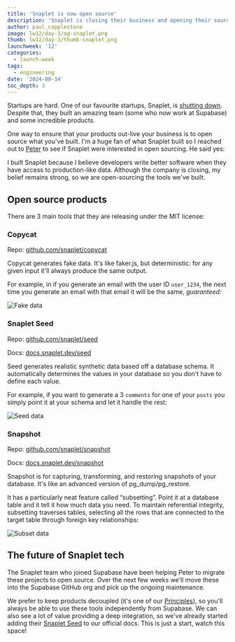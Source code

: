```yaml
---
title: 'Snaplet is now open source'
description: 'Snaplet is closing their business and opening their source code'
author: paul_copplestone
image: lw12/day-3/og-snaplet.png
thumb: lw12/day-3/thumb-snaplet.png
launchweek: '12'
categories:
  - launch-week
tags:
  - engineering
date: '2024-08-14'
toc_depth: 3
---
```


Startups are hard. One of our favourite startups, Snaplet, is [shutting down](https://www.snaplet.dev/post/snaplet-is-shutting-down). Despite that, they built an amazing team (some who now work at Supabase) and some incredible products.

One way to ensure that your products out-live your business is to open source what you've built. I'm a huge fan of what Snaplet built so I reached out to [Peter](https://x.com/appfactory/) to see if Snaplet were interested in open sourcing. He said yes:

<Quote img="peter-snaplet.webp" caption="Peter Pistorius, Founder of Snaplet">
  <p>
    I built Snaplet because I believe developers write better software when they have access to
    production-like data. Although the company is closing, my belief remains strong, so we are
    open-sourcing the tools we've built.
  </p>
</Quote>

## Open source products

There are 3 main tools that they are releasing under the MIT license:

### Copycat

Repo: [github.com/snaplet/copycat](https://github.com/snaplet/copycat)

Copycat generates fake data. It's like faker.js, but deterministic: for any given input it'll always produce the same output.

For example, in if you generate an email with the user ID `user_1234`, the next time you generate an email with that email it will be the same, _guaranteed:_

![Fake data](/images/blog/lw12/day-3/snaplet-fake-data.png)

### Snaplet Seed

Repo: [github.com/snaplet/seed](https://github.com/snaplet/seed)

Docs: [docs.snaplet.dev/seed](https://docs.snaplet.dev/seed)

Seed generates realistic synthetic data based off a database schema. It automatically determines the values in your database so you don't have to define each value.

For example, if you want to generate a 3 `comments` for one of your `posts` you simply point it at your schema and let it handle the rest:

![Seed data](/images/blog/lw12/day-3/snaplet-seed-data.png)

### Snapshot

Repo: [github.com/snaplet/snapshot](https://github.com/snaplet/snapshot)

Docs: [docs.snaplet.dev/snapshot](https://docs.snaplet.dev/snapshot)

Snapshot is for capturing, transforming, and restoring snapshots of your database. It's like an advanced version of pg_dump/pg_restore.

It has a particularly neat feature called “subsetting”. Point it at a database table and it tell it how much data you need. To maintain referential integrity, subsetting traverses tables, selecting all the rows that are connected to the target table through foreign key relationships:

![Subset data](/images/blog/lw12/day-3/snaplet-subset.png)

## The future of Snaplet tech

The Snaplet team who joined Supabase have been helping Peter to migrate these projects to open source. Over the next few weeks we'll move these into the Supabase GitHub org and pick up the ongoing maintenance.

We prefer to keep products decoupled (it's one of our [Principles](/docs/guides/getting-started/architecture#everything-works-in-isolation)), so you'll always be able to use these tools independently from Supabase. We can also see a lot of value providing a deep integration, so we've already started adding their [Snaplet Seed](/docs/guides/cli/seeding-your-database#generating-seed-data) to our official docs. This is just a start, watch this space!
